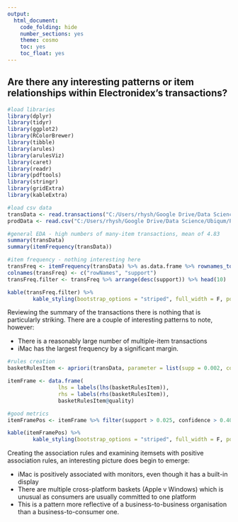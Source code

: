 ```yaml
---
output:
  html_document:
    code_folding: hide
    number_sections: yes
    theme: cosmo
    toc: yes
    toc_float: yes
---
```


## Are there any interesting patterns or item relationships within Electronidex's transactions?

```r
#load libraries
library(dplyr)
library(tidyr)
library(ggplot2)
library(RColorBrewer)
library(tibble)
library(arules)
library(arulesViz)
library(caret)
library(readr)
library(pdftools)
library(stringr)
library(gridExtra)
library(kableExtra)
```

```r
#load csv data
transData <- read.transactions("C:/Users/rhysh/Google Drive/Data Science/Ubiqum/Project 2/Task 4/data/ElectronidexTransactions2017.csv", format = "basket", sep = ",")
prodData <- read.csv("C:/Users/rhysh/Google Drive/Data Science/Ubiqum/Project 2/Task 4/data/ElectronidexTransactions2017.csv", header = FALSE)
```


```r
#general EDA - high numbers of many-item transactions, mean of 4.83
summary(transData)
summary(itemFrequency(transData))

#item frequency - nothing interesting here
transFreq <- itemFrequency(transData) %>% as.data.frame %>% rownames_to_column()
colnames(transFreq) <- c("rowNames", "support")
transFreq.filter <- transFreq %>% arrange(desc(support)) %>% head(10) 

kable(transFreq.filter) %>%
        kable_styling(bootstrap_options = "striped", full_width = F, position = "left")
```

Reviewing the summary of the transactions there is nothing that is particularly striking. There are a couple of interesting patterns to note, however:

* There is a reasonably large number of multiple-item transactions
* iMac has the largest frequency by a significant margin.


```r
#rules creation
basketRulesItem <- apriori(transData, parameter = list(supp = 0.002, conf = 0.3, minlen = 2))

itemFrame <- data.frame(
                lhs = labels(lhs(basketRulesItem)),
                rhs = labels(rhs(basketRulesItem)), 
                basketRulesItem@quality)

#good metrics
itemFramePos <- itemFrame %>% filter(support > 0.025, confidence > 0.40, lift > 1 )

kable(itemFramePos) %>%
        kable_styling(bootstrap_options = "striped", full_width = F, position = "left")
```

Creating the association rules and examining itemsets with positive association rules, an interesting picture does begin to emerge:

* iMac is positively associated with monitors, even though it has a built-in display
* There are multiple cross-platform baskets (Apple v Windows) which is unusual as consumers are usually committed to one platform
* This is a pattern more reflective of a business-to-business organisation than a business-to-consumer one.

